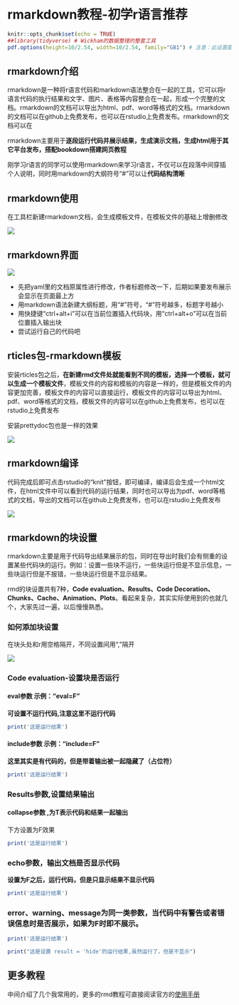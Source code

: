 # rmarkdown教程-初学r语言推荐

```r
knitr::opts_chunk$set(echo = TRUE)
##library(tidyverse) # Wickham的数据整理的整套工具
pdf.options(height=10/2.54, width=10/2.54, family="GB1") # 注意：此设置要放在最后
```

## rmarkdown介绍

rmarkdown是一种将r语言代码和markdown语法整合在一起的工具，它可以将r语言代码的执行结果和文字、图片、表格等内容整合在一起，形成一个完整的文档。rmarkdown的文档可以导出为html、pdf、word等格式的文档。rmarkdown的文档可以在github上免费发布，也可以在rstudio上免费发布。rmarkdown的文档可以在

rmarkdown主要用于**逐段运行代码并展示结果，生成演示文档，生成html用于其它平台发布，搭配bookdown搭建网页教程**

刚学习r语言的同学可以使用rmarkdown来学习r语言，不仅可以在段落中间穿插个人说明，同时用markdown的大纲符号“#”可以让**代码结构清晰**

## rmarkdown使用

在工具栏新建rmarkdown文档，会生成模板文件，在模板文件的基础上增删修改

![](https://vip.123pan.cn/1813062489//7%20pic/202410200846060.png)


## rmarkdown界面

![](https://vip.123pan.cn/1813062489//7%20pic/202410200851433.png)

- 先把yaml里的文档原属性进行修改，作者标题修改一下，后期如果要发布展示会显示在页面最上方
- 用markdown语法新建大纲标题，用“#”符号，“#”符号越多，标题字号越小
- 用快捷键“ctrl+alt+i”可以在当前位置插入代码块，用“ctrl+alt+o”可以在当前位置插入输出块
- 尝试运行自己的代码吧

## rticles包-rmarkdown模板

安装rticles包之后，**在新建rmd文件处就能看到不同的模板，选择一个模板，就可以生成一个模板文件**，模板文件的内容和模板的内容是一样的，但是模板文件的内容更加完善，模板文件的内容可以直接运行，模板文件的内容可以导出为html、pdf、word等格式的文档，模板文件的内容可以在github上免费发布，也可以在rstudio上免费发布

安装prettydoc包也是一样的效果


![](https://vip.123pan.cn/1813062489//7%20pic/202410200856148.png)

## rmarkdown编译

代码完成后即可点击rstudio的“knit”按钮，即可编译，编译后会生成一个html文件，在html文件中可以看到代码的运行结果，同时也可以导出为pdf、word等格式的文档，导出的文档可以在github上免费发布，也可以在rstudio上免费发布

![](https://vip.123pan.cn/1813062489//7%20pic/202410200950363.png)

## rmarkdown的块设置

rmarkdown主要是用于代码导出结果展示的包，同时在导出时我们会有侧重的设置某些代码块的运行。例如：设置一些块不运行，一些块运行但是不显示信息，一些块运行但是不报错，一些块运行但是不显示结果。

rmd的块设置共有7种，**Code evaluation、Results、Code Decoration、Chunks、Cache、Animation、Plots**。看起来复杂，其实实际使用到的也就几个，大家先过一遍，以后慢慢熟悉。

### 如何添加块设置

在块头处和r用空格隔开，不同设置间用“,”隔开

![](https://vip.123pan.cn/1813062489//7%20pic/202410200918995.png)


### Code evaluation-设置块是否运行

#### eval参数  示例：“eval=F”

**可设置不运行代码,注意这里不运行代码**

```r
print('这是运行结果')
```


#### include参数 示例：“include=F”

**这里其实是有代码的，但是带着输出被一起隐藏了（占位符）**

```r
print('这是运行结果')
```

### Results参数,设置结果输出

#### collapse参数 ,为T表示代码和结果一起输出

下方设置为F效果

```r
print('这是运行结果')
```


### echo参数，输出文档是否显示代码

**设置为F之后，运行代码，但是只显示结果不显示代码**

```r
print('这是运行结果')
```


### error、warning、message为同一类参数，当代码中有警告或者错误信息时是否展示，如果为F时即不展示。

```r
print('这是运行结果')
```

```r
print("这是设置 result = 'hide'的运行结果,虽然运行了，但是不显示")
```


## 更多教程

中间介绍了几个我常用的，更多的rmd教程可直接阅读官方的[使用手册](https://bookdown.org/yihui/rmarkdown/)